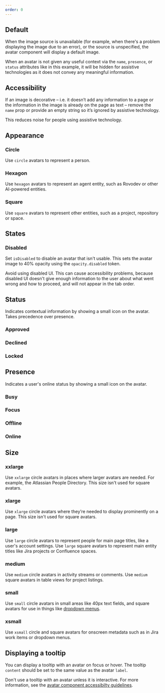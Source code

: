 ```yaml
---
order: 0
---
```



## Default

When the image source is unavailable (for example, when there's a problem displaying the image due
to an error), or the source is unspecified, the avatar component will display a default image.

When an avatar is not given any useful context via the `name`, `presence`, or `status` attributes
like in this example, it will be hidden for assistive technologies as it does not convey any
meaningful information.

<Example Component={AvatarDefault} packageName="@atlaskit/avatar" />

## Accessibility

If an image is decorative – i.e. it doesn’t add any information to a page or the information in the
image is already on the page as text – remove the `name` prop or provide an empty string so it’s
ignored by assistive technology.

This reduces noise for people using assistive technology.

<Example Component={AvatarDecorative} packageName="@atlaskit/avatar" />

## Appearance

### Circle

Use `circle` avatars to represent a person.

<Example Component={AvatarCircle} packageName="@atlaskit/avatar" />

### Hexagon

Use `hexagon` avatars to represent an agent entity, such as Rovodev or other AI-powered entities.

<Example Component={AvatarHexagon} packageName="@atlaskit/avatar" />

### Square

Use `square` avatars to represent other entities, such as a project, repository or space.

<Example Component={AvatarSquare} packageName="@atlaskit/avatar" />

## States

### Disabled

Set `isDisabled` to disable an avatar that isn't usable. This sets the avatar image to 40% opacity
using the `opacity.disabled` token.

Avoid using disabled UI. This can cause accessibility problems, because disabled UI doesn't give
enough information to the user about what went wrong and how to proceed, and will not appear in the
tab order.

<Example Component={AvatarDisabled} packageName="@atlaskit/avatar" />

## Status

Indicates contextual information by showing a small icon on the avatar. Takes precedence over
presence.

### Approved

<Example Component={AvatarApproved} packageName="@atlaskit/avatar" />

### Declined

<Example Component={AvatarDeclined} packageName="@atlaskit/avatar" />

### Locked

<Example Component={AvatarLocked} packageName="@atlaskit/avatar" />

## Presence

Indicates a user's online status by showing a small icon on the avatar.

### Busy

<Example Component={AvatarBusy} packageName="@atlaskit/avatar" />

### Focus

<Example Component={AvatarFocus} packageName="@atlaskit/avatar" />

### Offline

<Example Component={AvatarOffline} packageName="@atlaskit/avatar" />

### Online

<Example Component={AvatarOnline} packageName="@atlaskit/avatar" />

## Size

### xxlarge

Use `xxlarge` circle avatars in places where larger avatars are needed. For example, the Atlassian
People Directory. This size isn't used for square avatars.

<Example Component={AvatarXXLarge} packageName="@atlaskit/avatar" />

### xlarge

Use `xlarge` circle avatars where they’re needed to display prominently on a page. This size isn't
used for square avatars.

<Example Component={AvatarXLarge} packageName="@atlaskit/avatar" />

### large

Use `large` circle avatars to represent people for main page titles, like a user's account settings.
Use `large` square avatars to represent main entity titles like Jira projects or Confluence spaces.

<Example Component={AvatarLarge} packageName="@atlaskit/avatar" />

### medium

Use `medium` circle avatars in activity streams or comments. Use `medium` square avatars in table
views for project listings.

<Example Component={AvatarMedium} packageName="@atlaskit/avatar" />

### small

Use `small` circle avatars in small areas like 40px text fields, and square avatars for use in
things like [dropdown menus](/components/dropdown-menu).

<Example Component={AvatarSmall} packageName="@atlaskit/avatar" />

### xsmall

Use `xsmall` circle and square avatars for onscreen metadata such as in Jira work items or dropdown
menus.

<Example Component={AvatarXSmall} packageName="@atlaskit/avatar" />

## Displaying a tooltip

You can display a tooltip with an avatar on focus or hover. The tooltip `content` should be set to
the same value as the avatar `label`.

Don't use a tooltip with an avatar unless it is interactive. For more information, see the
[avatar component accessibilty guidelines](usage#accessibility).

<Example Component={AvatarTooltip} packageName="@atlaskit/avatar" />
